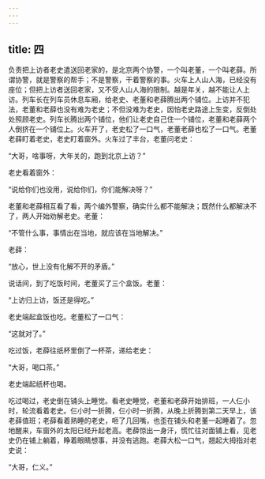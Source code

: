 ```yaml
---
---
---
```

title: 四
---




负责把上访者老史遣送回老家的，是北京两个协警，一个叫老董，一个叫老薛。所谓协警，就是警察的帮手；不是警察，干着警察的事。火车上人山人海，已经没有座位；但把上访者送回老家，又不受人山人海的限制。越是年关，越不能让人上访。列车长在列车员休息车厢，给老史、老董和老薛腾出两个铺位。上访并不犯法，老董和老薛也没有难为老史；不但没难为老史，因怕老史路途上生变，反倒处处照顾老史。列车长腾出两个铺位，他们让老史自己住一个铺位，老董和老薛两个人倒挤在一个铺位上。火车开了，老史松了一口气，老董老薛也松了一口气。老董老薛盯着老史，老史盯着窗外。火车过了丰台，老董问老史：

“大哥，啥事呀，大年关的，跑到北京上访？”

老史看着窗外：

“说给你们也没用，说给你们，你们能解决呀？”

老董和老薛相互看了看，两个编外警察，确实什么都不能解决；既然什么都解决不了，两人开始劝解老史。老董：

“不管什么事，事情出在当地，就应该在当地解决。”

老薛：

“放心，世上没有化解不开的矛盾。”

说话间，到了吃饭时间，老董买了三个盒饭。老董：

“上访归上访，饭还是得吃。”

老史端起盒饭也吃。老董松了一口气：

“这就对了。”

吃过饭，老薛往纸杯里倒了一杯茶，递给老史：

“大哥，喝口茶。”

老史端起纸杯也喝。

吃过喝过，老史倒在铺头上睡觉。看老史睡觉，老董和老薛开始排班，一人仨小时，轮流看着老史。仨小时一折腾，仨小时一折腾，从晚上折腾到第二天早上，该老薛值班；老薛看着熟睡的老史，咂了几回嘴，也歪在铺头和老董一起睡着了。忽地醒来，车窗外的太阳已经升起老高。老薛惊出一身汗，慌忙往对面铺上看，见老史仍在铺上躺着，睁着眼睛想事，并没有逃跑。老薛大松一口气，翘起大拇指对老史说：

“大哥，仁义。”